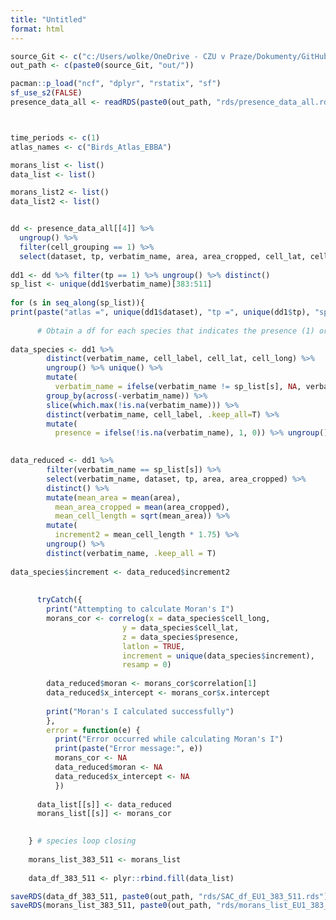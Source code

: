 ```yaml
---
title: "Untitled"
format: html
---
```




```r
source_Git <- c("c:/Users/wolke/OneDrive - CZU v Praze/Dokumenty/GitHub/BEAST_General_Procedures/Project_Frieda/StaticPredictors/")
out_path <- c(paste0(source_Git, "out/"))

pacman::p_load("ncf", "dplyr", "rstatix", "sf")
sf_use_s2(FALSE)
presence_data_all <- readRDS(paste0(out_path, "rds/presence_data_all.rds"))



time_periods <- c(1)
atlas_names <- c("Birds_Atlas_EBBA")

morans_list <- list()
data_list <- list()

morans_list2 <- list()
data_list2 <- list()


dd <- presence_data_all[[4]] %>% 
  ungroup() %>% 
  filter(cell_grouping == 1) %>% 
  select(dataset, tp, verbatim_name, area, area_cropped, cell_lat, cell_long, cell_label)
     
dd1 <- dd %>% filter(tp == 1) %>% ungroup() %>% distinct() 
sp_list <- unique(dd1$verbatim_name)[383:511]
    
for (s in seq_along(sp_list)){  
print(paste("atlas =", unique(dd1$dataset), "tp =", unique(dd1$tp), "sp = ", sp_list[s], "N = ", s, "/", length(sp_list)))
      
      # Obtain a df for each species that indicates the presence (1) or absence (0) of the species
      
data_species <- dd1 %>% 
        distinct(verbatim_name, cell_label, cell_lat, cell_long) %>% 
        ungroup() %>% unique() %>%
        mutate(
          verbatim_name = ifelse(verbatim_name != sp_list[s], NA, verbatim_name)) %>%
        group_by(across(-verbatim_name)) %>%
        slice(which.max(!is.na(verbatim_name))) %>% 
        distinct(verbatim_name, cell_label, .keep_all=T) %>%
        mutate(
          presence = ifelse(!is.na(verbatim_name), 1, 0)) %>% ungroup()
    

data_reduced <- dd1 %>% 
        filter(verbatim_name == sp_list[s]) %>% 
        select(verbatim_name, dataset, tp, area, area_cropped) %>% 
        distinct() %>% 
        mutate(mean_area = mean(area),
          mean_area_cropped = mean(area_cropped),
          mean_cell_length = sqrt(mean_area)) %>% 
        mutate(
          increment2 = mean_cell_length * 1.75) %>% 
        ungroup() %>% 
        distinct(verbatim_name, .keep_all = T)
      
data_species$increment <- data_reduced$increment2
          
        
      tryCatch({
        print("Attempting to calculate Moran's I")
        morans_cor <- correlog(x = data_species$cell_long, 
                         y = data_species$cell_lat, 
                         z = data_species$presence, 
                         latlon = TRUE, 
                         increment = unique(data_species$increment), 
                         resamp = 0)
  
        data_reduced$moran <- morans_cor$correlation[1]
        data_reduced$x_intercept <- morans_cor$x.intercept
  
        print("Moran's I calculated successfully")
        }, 
        error = function(e) {
          print("Error occurred while calculating Moran's I")
          print(paste("Error message:", e))
          morans_cor <- NA
          data_reduced$moran <- NA
          data_reduced$x_intercept <- NA
          })
      
      data_list[[s]] <- data_reduced
      morans_list[[s]] <- morans_cor 
      

    } # species loop closing
    
    morans_list_383_511 <- morans_list
    
    data_df_383_511 <- plyr::rbind.fill(data_list)

saveRDS(data_df_383_511, paste0(out_path, "rds/SAC_df_EU1_383_511.rds"))
saveRDS(morans_list_383_511, paste0(out_path, "rds/morans_list_EU1_383_511.rds"))

```